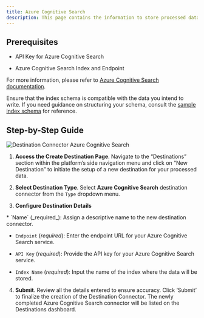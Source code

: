 ```yaml
---
title: Azure Cognitive Search 
description: This page contains the information to store processed data to Azure Cognitive Search.
---
```

## Prerequisites

*   API Key for Azure Cognitive Search
    
*   Azure Cognitive Search Index and Endpoint
    

For more information, please refer to [Azure Cognitive Search documentation](https://docs.microsoft.com/en-us/azure/search/).

<Warning>

Ensure that the index schema is compatible with the data you intend to write. If you need guidance on structuring your schema, consult the [sample index schema](/open-source/ingest/destination-connectors/azure-cognitive-search#sample-index-schema) for reference.
</Warning>
## Step-by-Step Guide

![Destination Connector Azure Cognitive Search](img/platform/Destination-Azure-Cognitive-Search.png)

1.  **Access the Create Destination Page**. Navigate to the “Destinations” section within the platform’s side navigation menu and click on “New Destination” to initiate the setup of a new destination for your processed data.
    
2.  **Select Destination Type**. Select **Azure Cognitive Search** destination connector from the `Type` dropdown menu.
    
3.  **Configure Destination Details**
    
<Note>
*   `Name` (_required_): Assign a descriptive name to the new destination connector.
    
*   `Endpoint` (_required_): Enter the endpoint URL for your Azure Cognitive Search service.
    
*   `API Key` (_required_): Provide the API key for your Azure Cognitive Search service.
    
*   `Index Name` (_required_): Input the name of the index where the data will be stored.
</Note> 

4.  **Submit**. Review all the details entered to ensure accuracy. Click ‘Submit’ to finalize the creation of the Destination Connector. The newly completed Azure Cognitive Search connector will be listed on the Destinations dashboard.